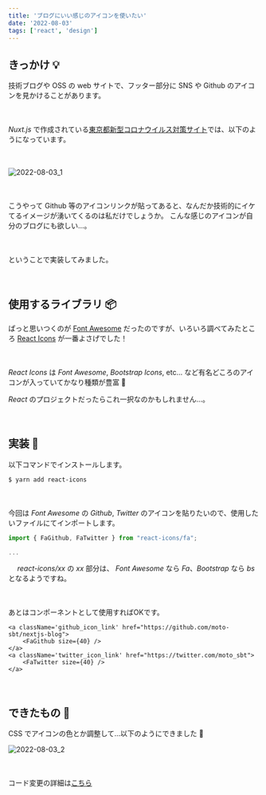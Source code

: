 ```yaml
---
title: 'ブログにいい感じのアイコンを使いたい'
date: '2022-08-03'
tags: ['react', 'design']
---
```



## きっかけ 💡
技術ブログや OSS の web サイトで、フッター部分に SNS や Github のアイコンを見かけることがあります。

　

*Nuxt.js* で作成されている[東京都新型コロナウイルス対策サイト](https://stopcovid19.metro.tokyo.lg.jp/)では、以下のようになっています。

　

![2022-08-03_1](/images/posts/2022-08-03/2022-08-03_1.png)

　

こうやって Github 等のアイコンリンクが貼ってあると、なんだか技術的にイケてるイメージが湧いてくるのは私だけでしょうか。
こんな感じのアイコンが自分のブログにも欲しい...。

　

ということで実装してみました。

　

## 使用するライブラリ 📦
ぱっと思いつくのが [Font Awesome](https://fontawesome.com/icons/) だったのですが、いろいろ調べてみたところ [React Icons](https://react-icons.github.io/react-icons/) が一番よさげでした！

　

*React Icons* は *Font Awesome*, *Bootstrap Icons*, etc... など有名どころのアイコンが入っていてかなり種類が豊富 👏

*React* のプロジェクトだったらこれ一択なのかもしれません...。

　

## 実装 🔨
以下コマンドでインストールします。
```bash
$ yarn add react-icons
```

　

今回は *Font Awesome* の *Github*, *Twitter* のアイコンを貼りたいので、使用したいファイルにてインポートします。

```typescript
import { FaGithub, FaTwitter } from "react-icons/fa";

...

```

　
*react-icons/xx* の *xx* 部分は、 *Font Awesome* なら *Fa*、*Bootstrap* なら *bs* となるようですね。

　

あとはコンポーネントとして使用すればOKです。

```tsx
<a className='github_icon_link' href="https://github.com/moto-sbt/nextjs-blog">
    <FaGithub size={40} />
</a>
<a className='twitter_icon_link' href="https://twitter.com/moto_sbt">
    <FaTwitter size={40} />
</a>
```

　

## できたもの 💮
CSS でアイコンの色とか調整して...以下のようにできました 🎉

![2022-08-03_2](/images/posts/2022-08-03/2022-08-03_2.png)


　

コード変更の詳細は[こちら](https://github.com/moto-sbt/nextjs-blog/pull/20/files)